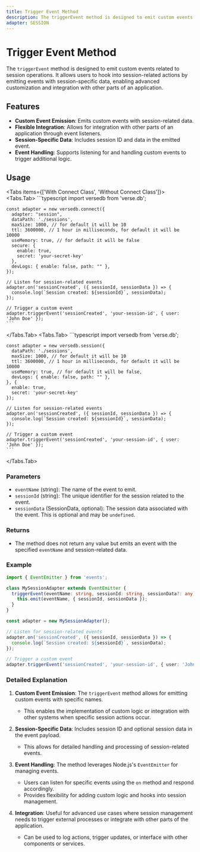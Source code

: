 ```yaml
---
title: Trigger Event Method
description: The triggerEvent method is designed to emit custom events related to session operations. It allows users to hook into session-related actions by emitting events with session-specific data, enabling advanced customization and integration with other parts of an application.
adapter: SESSION
---
```



# Trigger Event Method

The `triggerEvent` method is designed to emit custom events related to session operations. It allows users to hook into session-related actions by emitting events with session-specific data, enabling advanced customization and integration with other parts of an application.

## Features

- **Custom Event Emission**: Emits custom events with session-related data.
- **Flexible Integration**: Allows for integration with other parts of an application through event listeners.
- **Session-Specific Data**: Includes session ID and data in the emitted event.
- **Event Handling**: Supports listening for and handling custom events to trigger additional logic.

## Usage

<Tabs items={['With Connect Class', 'Without Connect Class']}>
  <Tabs.Tab>
    ```typescript
    import versedb from 'verse.db';

    const adapter = new versedb.connect({
      adapter: "session",
      dataPath: './sessions',
      maxSize: 1000, // for default it will be 10
      ttl: 3600000, // 1 hour in milliseconds, for default it will be 10000
      useMemory: true, // for default it will be false
      secure: {
        enable: true,
        secret: 'your-secret-key'
      },
      devLogs: { enable: false, path: "" },
    });

    // Listen for session-related events
    adapter.on('sessionCreated', ({ sessionId, sessionData }) => {
      console.log(`Session created: ${sessionId}`, sessionData);
    });

    // Trigger a custom event
    adapter.triggerEvent('sessionCreated', 'your-session-id', { user: 'John Doe' });
    ```

  </Tabs.Tab>
  <Tabs.Tab>
    ```typescript
    import versedb from 'verse.db';

    const adapter = new versedb.session({
      dataPath: './sessions',
      maxSize: 1000, // for default it will be 10
      ttl: 3600000, // 1 hour in milliseconds, for default it will be 10000
      useMemory: true, // for default it will be false,
      devLogs: { enable: false, path: "" },
    }, {
      enable: true,
      secret: 'your-secret-key'
    });

    // Listen for session-related events
    adapter.on('sessionCreated', ({ sessionId, sessionData }) => {
      console.log(`Session created: ${sessionId}`, sessionData);
    });

    // Trigger a custom event
    adapter.triggerEvent('sessionCreated', 'your-session-id', { user: 'John Doe' });
    ```

  </Tabs.Tab>
</Tabs>

### Parameters

- `eventName` (string): The name of the event to emit.
- `sessionId` (string): The unique identifier for the session related to the event.
- `sessionData` (SessionData, optional): The session data associated with the event. This is optional and may be `undefined`.

### Returns

- The method does not return any value but emits an event with the specified `eventName` and session-related data.

### Example

```typescript
import { EventEmitter } from 'events';

class MySessionAdapter extends EventEmitter {
  triggerEvent(eventName: string, sessionId: string, sessionData?: any) {
    this.emit(eventName, { sessionId, sessionData });
  }
}

const adapter = new MySessionAdapter();

// Listen for session-related events
adapter.on('sessionCreated', ({ sessionId, sessionData }) => {
  console.log(`Session created: ${sessionId}`, sessionData);
});

// Trigger a custom event
adapter.triggerEvent('sessionCreated', 'your-session-id', { user: 'John Doe' });
```

### Detailed Explanation

1. **Custom Event Emission**: The `triggerEvent` method allows for emitting custom events with specific names.
   - This enables the implementation of custom logic or integration with other systems when specific session actions occur.

2. **Session-Specific Data**: Includes session ID and optional session data in the event payload.
   - This allows for detailed handling and processing of session-related events.

3. **Event Handling**: The method leverages Node.js's `EventEmitter` for managing events.
   - Users can listen for specific events using the `on` method and respond accordingly.
   - Provides flexibility for adding custom logic and hooks into session management.

4. **Integration**: Useful for advanced use cases where session management needs to trigger external processes or integrate with other parts of the application.
   - Can be used to log actions, trigger updates, or interface with other components or services.